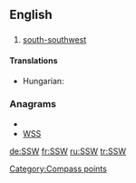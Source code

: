 ==English==

==={{abbreviation}}===
{{en-abbr}}

# [[south-southwest]]

====Translations====
{{trans-top|south-southwest}}
* Hungarian: {{t+|hu|DDNy}}
{{trans-mid}}
{{trans-bottom}}

===Anagrams===
* {{alphagram|ssw}}
* [[WSS#English|WSS]]


[[Category:Compass points]]

[[de:SSW]]
[[fr:SSW]]
[[ru:SSW]]
[[tr:SSW]]